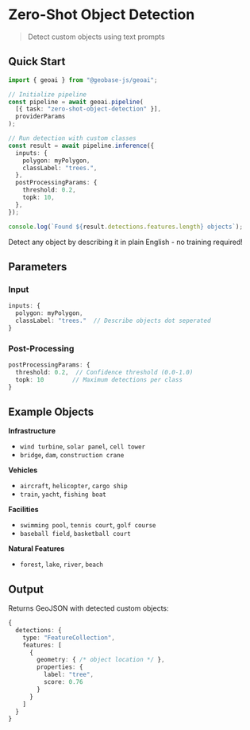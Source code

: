 
# Zero-Shot Object Detection

> Detect custom objects using text prompts

<VideoEmbed
  src="https://geobase-docs.s3.amazonaws.com/geobase-ai-assets/zero-shot-object-detection.mp4"
  title="Zero-Shot Object Detection Demo"
/>

## Quick Start

```typescript
import { geoai } from "@geobase-js/geoai";

// Initialize pipeline
const pipeline = await geoai.pipeline(
  [{ task: "zero-shot-object-detection" }],
  providerParams
);

// Run detection with custom classes
const result = await pipeline.inference({
  inputs: {
    polygon: myPolygon,
    classLabel: "trees.",
  },
  postProcessingParams: {
    threshold: 0.2,
    topk: 10,
  },
});

console.log(`Found ${result.detections.features.length} objects`);
```

<Callout type="info" emoji="🎯">
  Detect any object by describing it in plain English - no training required!
</Callout>

## Parameters

### Input

```typescript
inputs: {
  polygon: myPolygon,
  classLabel: "trees."  // Describe objects dot seperated
}
```

### Post-Processing

```typescript
postProcessingParams: {
  threshold: 0.2,  // Confidence threshold (0.0-1.0)
  topk: 10        // Maximum detections per class
}
```

## Example Objects

**Infrastructure**

- `wind turbine`, `solar panel`, `cell tower`
- `bridge`, `dam`, `construction crane`

**Vehicles**

- `aircraft`, `helicopter`, `cargo ship`
- `train`, `yacht`, `fishing boat`

**Facilities**

- `swimming pool`, `tennis court`, `golf course`
- `baseball field`, `basketball court`

**Natural Features**

- `forest`, `lake`, `river`, `beach`

## Output

Returns GeoJSON with detected custom objects:

```typescript
{
  detections: {
    type: "FeatureCollection",
    features: [
      {
        geometry: { /* object location */ },
        properties: {
          label: "tree",
          score: 0.76
        }
      }
    ]
  }
}
```
